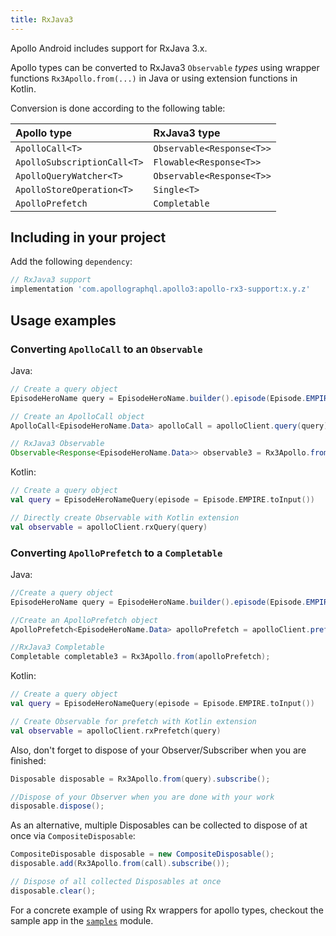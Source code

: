 ```yaml
---
title: RxJava3
---
```


Apollo Android includes support for RxJava 3.x.

Apollo types can be converted to RxJava3 `Observable` *types* using wrapper functions `Rx3Apollo.from(...)` in Java or using extension functions in Kotlin.

Conversion is done according to the following table:

| Apollo type |  RxJava3 type|
| :--- | :--- |
| `ApolloCall<T>` | `Observable<Response<T>>` |
| `ApolloSubscriptionCall<T>` | `Flowable<Response<T>>` |
| `ApolloQueryWatcher<T>` | `Observable<Response<T>>` |
| `ApolloStoreOperation<T>` | `Single<T>` |
| `ApolloPrefetch` | `Completable` |

## Including in your project

Add the following `dependency`:

```groovy
// RxJava3 support
implementation 'com.apollographql.apollo3:apollo-rx3-support:x.y.z'
```

## Usage examples

### Converting `ApolloCall` to an `Observable`

Java:
```java
// Create a query object
EpisodeHeroName query = EpisodeHeroName.builder().episode(Episode.EMPIRE).build();

// Create an ApolloCall object
ApolloCall<EpisodeHeroName.Data> apolloCall = apolloClient.query(query);

// RxJava3 Observable
Observable<Response<EpisodeHeroName.Data>> observable3 = Rx3Apollo.from(apolloCall);
```

Kotlin:
```kotlin
// Create a query object
val query = EpisodeHeroNameQuery(episode = Episode.EMPIRE.toInput())

// Directly create Observable with Kotlin extension
val observable = apolloClient.rxQuery(query)
```


### Converting `ApolloPrefetch` to a `Completable`

Java:
```java
//Create a query object
EpisodeHeroName query = EpisodeHeroName.builder().episode(Episode.EMPIRE).build();

//Create an ApolloPrefetch object
ApolloPrefetch<EpisodeHeroName.Data> apolloPrefetch = apolloClient.prefetch(query);

//RxJava3 Completable
Completable completable3 = Rx3Apollo.from(apolloPrefetch);
```

Kotlin:
```kotlin
// Create a query object
val query = EpisodeHeroNameQuery(episode = Episode.EMPIRE.toInput())

// Create Observable for prefetch with Kotlin extension
val observable = apolloClient.rxPrefetch(query)
```

Also, don't forget to dispose of your Observer/Subscriber when you are finished:
```java
Disposable disposable = Rx3Apollo.from(query).subscribe();

//Dispose of your Observer when you are done with your work
disposable.dispose();
```
As an alternative, multiple Disposables can be collected to dispose of at once via `CompositeDisposable`:
```java
CompositeDisposable disposable = new CompositeDisposable();
disposable.add(Rx3Apollo.from(call).subscribe());

// Dispose of all collected Disposables at once
disposable.clear();
```


For a concrete example of using Rx wrappers for apollo types, checkout the sample app in the [`samples`](https://github.com/apollographql/apollo-android/tree/main/samples) module.
